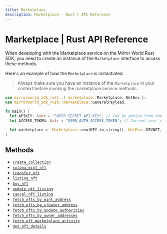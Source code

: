 ```yaml
---
title: Marketplace
description: Marketplace - Rust | API Reference
---
```


# Marketplace | Rust API Reference

When developing with the Marketplace service on the Mirror World Rust SDK,
you need to create an instance of the `Marketplace` interface to access these methods.

Here's an example of how the `Marketplace` is instantiated.

> Always make sure you have an instance of the `Marketplace` in your
> context before invoking the marketplace service methods.

```rust
use mirrorworld_sdk_rust::{ marketplace::Marketplace, NetEnv };
use mirrorworld_sdk_rust::marketplace::GeneralPayload;

fn main() {
  let APIKEY: &str = "SUPER_SECRET_API_KEY"; // Can be gotten from the developer dashboard
  let ACCESS_TOKEN: &str = "USER_AUTH_ACCESS_TOKEN"; // Current user's auth token

  let marketplace =  Marketplace::new(KEY.to_string(), NetEnv::DEVNET, TOKEN.to_string());
}

```

## Methods

- [`create_collection`](/api-reference/rust/marketplace/create_collection)
- [`solana_mint_nft`](/api-reference/rust/marketplace/solana_mint_nft)
- [`transfer_nft`](/api-reference/rust/marketplace/transfer_nft)
- [`listing_nft`](/api-reference/rust/marketplace/listing_nft)
- [`buy_nft`](/api-reference/rust/marketplace/buy_nft)
- [`update_nft_listing`](/api-reference/rust/marketplace/update_nft_listing)
- [`cancel_nft_listing`](/api-reference/rust/marketplace/cancel_nft_listing)
- [`fetch_nfts_by_mint_address`](/api-reference/rust/marketplace/fetch_nfts_by_mint_address)
- [`fetch_nfts_by_creator_address`](/api-reference/rust/marketplace/fetch_nfts_by_creator_address)
- [`fetch_nfts_by_update_authorities`](/api-reference/rust/marketplace/fetch_nfts_by_update_authorities)
- [`fetch_nfts_by_owner_addresses`](/api-reference/rust/marketplace/fetch_nfts_by_owner_addresses)
- [`fetch_nft_marketplace_activity`](/api-reference/rust/marketplace/fetch_nft_marketplace_activity)
- [`get_nft_details`](/api-reference/rust/marketplace/get_nft_details)